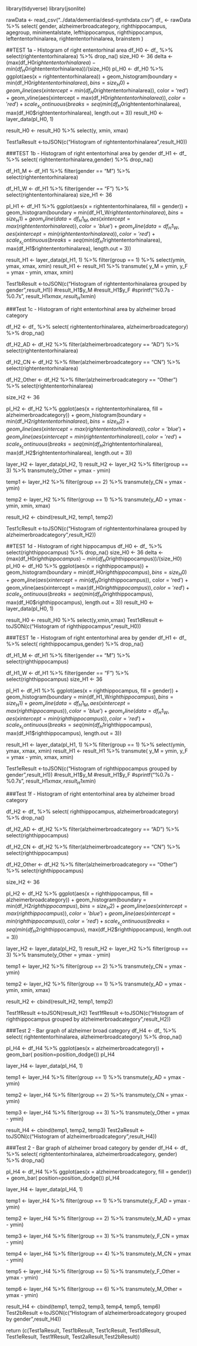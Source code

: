library(tidyverse)
library(jsonlite)

rawData <- read_csv("../data/dementia/desd-synthdata.csv")
df_ <- rawData %>%
  select(
    gender, alzheimerbroadcategory, righthippocampus,
    agegroup, minimentalstate,
    lefthippocampus, righthippocampus,
    leftententorhinalarea, rightententorhinalarea,
    brainstem
    )

##TEST 1a - Histogram of right ententorhinal area
df_H0 <- df_ %>%
  select(rightententorhinalarea) %>%
  drop_na()
size_H0 <- 36
delta <- (max(df_H0$rightententorhinalarea) - min(df_H0$rightententorhinalarea))/(size_H0)
pl_H0 <- df_H0 %>%
  ggplot(aes(x = rightententorhinalarea)) +
  geom_histogram(boundary = min(df_H0$rightententorhinalarea), bins = size_H0) +
  geom_vline(aes(xintercept = min(df_H0$rightententorhinalarea)), color = 'red') +
  geom_vline(aes(xintercept = max(df_H0$rightententorhinalarea)), color = 'red') +
  scale_x_continuous(breaks = seq(min(df_H0$rightententorhinalarea), max(df_H0$rightententorhinalarea), length.out = 3))
result_H0 <- layer_data(pl_H0, 1)

result_H0 <-  result_H0 %>%
  select(y, xmin, xmax)



Test1aResult <-toJSON(c("Histogram of rightententorhinalarea",result_H0))


###TEST 1b - Histogram of right ententorhinal area by gender
df_H1 <- df_ %>%
  select( rightententorhinalarea,gender) %>%
  drop_na()

df_H1_M <- df_H1 %>%
  filter(gender == "M") %>%
  select(rightententorhinalarea)

df_H1_W <- df_H1 %>%
  filter(gender == "F") %>%
  select(rightententorhinalarea)
size_H1 <- 36

pl_H1 <- df_H1 %>%
  ggplot(aes(x = rightententorhinalarea, fill = gender)) +
  geom_histogram(boundary = min(df_H1_W$rightententorhinalarea), bins = size_H1) +
  geom_vline(data = df_H1_M, aes(xintercept = max(rightententorhinalarea)), color = 'blue') +
  geom_vline(data = df_H1_W, aes(xintercept = min(rightententorhinalarea)), color = 'red') +
    scale_x_continuous(breaks = seq(min(df_H1$rightententorhinalarea), max(df_H1$rightententorhinalarea), length.out = 3))

result_H1 <- layer_data(pl_H1, 1) %>%
  filter(group == 1) %>%
  select(ymin, ymax, xmax, xmin)
result_H1 <- result_H1 %>%
  transmute(
    y_M = ymin,
    y_F = ymax - ymin,
    xmax, xmin)

Test1bResult <-toJSON(c("Histogram of rightententorhinalarea grouped by gender",result_H1))
#result_H1$y_M
#result_H1$y_F
#sprintf("%0.7s - %0.7s", result_H1$xmax, result_H1$xmin)


###Test 1c - Histogram of right ententorhinal area by alzheimer broad category

df_H2 <- df_ %>%
  select(
    rightententorhinalarea,
    alzheimerbroadcategory) %>%
  drop_na()

df_H2_AD <- df_H2 %>%
  filter(alzheimerbroadcategory == "AD") %>%
  select(rightententorhinalarea)

df_H2_CN <- df_H2 %>%
  filter(alzheimerbroadcategory == "CN") %>%
  select(rightententorhinalarea)

df_H2_Other <- df_H2 %>%
  filter(alzheimerbroadcategory == "Other") %>%
  select(rightententorhinalarea)

size_H2 <- 36

pl_H2 <- df_H2 %>%
  ggplot(aes(x = rightententorhinalarea, fill = alzheimerbroadcategory)) +
  geom_histogram(boundary = min(df_H2$rightententorhinalarea), bins = size_H2) +
  geom_vline(aes(xintercept = max(rightententorhinalarea)), color = 'blue') +
  geom_vline(aes(xintercept = min(rightententorhinalarea)), color = 'red') +
    scale_x_continuous(breaks = seq(min(df_H2$rightententorhinalarea), max(df_H2$rightententorhinalarea), length.out = 3))

layer_H2 <- layer_data(pl_H2, 1)
result_H2 <- layer_H2 %>%
  filter(group == 3) %>%
  transmute(y_Other = ymax - ymin)

temp1 <- layer_H2 %>%
  filter(group == 2) %>%
  transmute(y_CN = ymax - ymin)

temp2 <- layer_H2 %>%
  filter(group == 1) %>%
  transmute(y_AD = ymax - ymin, xmin, xmax)

result_H2 <- cbind(result_H2, temp1, temp2)

Test1cResult <-toJSON(c("Histogram of rightententorhinalarea grouped by alzheimerbroadcategory",result_H2))


##TEST 1d - Histogram of right hippocampus
df_H0 <- df_ %>%
  select(righthippocampus) %>%
  drop_na()
size_H0 <- 36
delta <- (max(df_H0$righthippocampus) - min(df_H0$righthippocampus))/(size_H0)
pl_H0 <- df_H0 %>%
  ggplot(aes(x = righthippocampus)) +
  geom_histogram(boundary = min(df_H0$righthippocampus), bins = size_H0) +
  geom_vline(aes(xintercept = min(df_H0$righthippocampus)), color = 'red') +
  geom_vline(aes(xintercept = max(df_H0$righthippocampus)), color = 'red') +
  scale_x_continuous(breaks = seq(min(df_H0$righthippocampus), max(df_H0$righthippocampus), length.out = 3))
result_H0 <- layer_data(pl_H0, 1)

result_H0 <-  result_H0 %>%
  select(y,xmin,xmax)
Test1dResult <-toJSON(c("Histogram of righthippocampus",result_H0))



###TEST 1e - Histogram of right ententorhinal area by gender
df_H1 <- df_ %>%
  select( righthippocampus,gender) %>%
  drop_na()

df_H1_M <- df_H1 %>%
  filter(gender == "M") %>%
  select(righthippocampus)

df_H1_W <- df_H1 %>%
  filter(gender == "F") %>%
  select(righthippocampus)
size_H1 <- 36

pl_H1 <- df_H1 %>%
  ggplot(aes(x = righthippocampus, fill = gender)) +
  geom_histogram(boundary = min(df_H1_W$righthippocampus), bins = size_H1) +
  geom_vline(data = df_H1_M, aes(xintercept = max(righthippocampus)), color = 'blue') +
  geom_vline(data = df_H1_W, aes(xintercept = min(righthippocampus)), color = 'red') +
    scale_x_continuous(breaks = seq(min(df_H1$righthippocampus), max(df_H1$righthippocampus), length.out = 3))

result_H1 <- layer_data(pl_H1, 1) %>%
  filter(group == 1) %>%
  select(ymin, ymax, xmax, xmin)
result_H1 <- result_H1 %>%
  transmute(
    y_M = ymin,
    y_F = ymax - ymin,
    xmax, xmin)

Test1eResult <-toJSON(c("Histogram of righthippocampus grouped by gender",result_H1))
#result_H1$y_M
#result_H1$y_F
#sprintf("%0.7s - %0.7s", result_H1$xmax, result_H1$xmin)


###Test 1f - Histogram of right ententorhinal area by alzheimer broad category

df_H2 <- df_ %>%
  select(
    righthippocampus,
    alzheimerbroadcategory) %>%
  drop_na()

df_H2_AD <- df_H2 %>%
  filter(alzheimerbroadcategory == "AD") %>%
  select(righthippocampus)

df_H2_CN <- df_H2 %>%
  filter(alzheimerbroadcategory == "CN") %>%
  select(righthippocampus)

df_H2_Other <- df_H2 %>%
  filter(alzheimerbroadcategory == "Other") %>%
  select(righthippocampus)

size_H2 <- 36

pl_H2 <- df_H2 %>%
  ggplot(aes(x = righthippocampus, fill = alzheimerbroadcategory)) +
  geom_histogram(boundary = min(df_H2$righthippocampus), bins = size_H2) +
  geom_vline(aes(xintercept = max(righthippocampus)), color = 'blue') +
  geom_vline(aes(xintercept = min(righthippocampus)), color = 'red') +
    scale_x_continuous(breaks = seq(min(df_H2$righthippocampus), max(df_H2$righthippocampus), length.out = 3))

layer_H2 <- layer_data(pl_H2, 1)
result_H2 <- layer_H2 %>%
  filter(group == 3) %>%
  transmute(y_Other = ymax - ymin)

temp1 <- layer_H2 %>%
  filter(group == 2) %>%
  transmute(y_CN = ymax - ymin)

temp2 <- layer_H2 %>%
  filter(group == 1) %>%
  transmute(y_AD = ymax - ymin, xmin, xmax)

result_H2 <- cbind(result_H2, temp1, temp2)

Test1fResult <-toJSON(result_H2)
Test1fResult <-toJSON(c("Histogram of righthippocampus grouped by alzheimerbroadcategory",result_H2))



###Test 2 - Bar graph of alzheimer broad category
df_H4 <- df_ %>%
  select(
    rightententorhinalarea,
    alzheimerbroadcategory) %>%
  drop_na()

pl_H4 <- df_H4 %>%
  ggplot(aes(x = alzheimerbroadcategory)) +
  geom_bar( position=position_dodge())
pl_H4

layer_H4 <- layer_data(pl_H4, 1)

temp1 <- layer_H4 %>%
  filter(group == 1) %>%
  transmute(y_AD = ymax - ymin)

temp2 <- layer_H4 %>%
  filter(group == 2) %>%
  transmute(y_CN = ymax - ymin)

temp3 <- layer_H4 %>%
  filter(group == 3) %>%
  transmute(y_Other = ymax - ymin)

result_H4 <- cbind(temp1, temp2, temp3)
Test2aResult <-toJSON(c("Histogram of alzheimerbroadcategory",result_H4))



###Test 2 - Bar graph of alzheimer broad category by gender
df_H4 <- df_ %>%
  select(
    rightententorhinalarea,
    alzheimerbroadcategory,
    gender) %>%
  drop_na()


pl_H4 <- df_H4 %>%
  ggplot(aes(x = alzheimerbroadcategory, fill = gender)) +
  geom_bar( position=position_dodge())
pl_H4

layer_H4 <- layer_data(pl_H4, 1)

temp1 <- layer_H4 %>%
  filter(group == 1) %>%
  transmute(y_F_AD = ymax - ymin)

temp2 <- layer_H4 %>%
  filter(group == 2) %>%
  transmute(y_M_AD = ymax - ymin)

temp3 <- layer_H4 %>%
  filter(group == 3) %>%
  transmute(y_F_CN = ymax - ymin)

temp4 <- layer_H4 %>%
  filter(group == 4) %>%
  transmute(y_M_CN = ymax - ymin)

temp5 <- layer_H4 %>%
  filter(group == 5) %>%
  transmute(y_F_Other = ymax - ymin)

temp6 <- layer_H4 %>%
  filter(group == 6) %>%
  transmute(y_M_Other = ymax - ymin)

result_H4 <- cbind(temp1, temp2, temp3, temp4, temp5, temp6)
Test2bResult <-toJSON(c("Histogram of alzheimerbroadcategory grouped by gender",result_H4))


 return (c(Test1aResult, Test1bResult, Test1cResult, Test1dResult, Test1eResult, Test1fResult, Test2aResult,Test2bResult))
